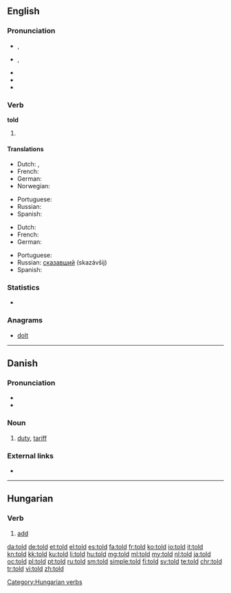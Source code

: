 ==English==

===Pronunciation===
* {{a|RP}} {{IPA|/təʊld/}}, {{X-SAMPA|/t@Uld/}}
* {{a|US}} {{IPA|/toʊld/}}, {{X-SAMPA|/toUld/}}
* {{audio|en-us-told.ogg|Audio (US)}}
* {{rhymes|əʊld}}
* {{homophones|lang=en|tolled}}
===Verb===
'''told'''

# {{en-past of|tell}}

====Translations====
{{trans-top|simple past tense}}
* Dutch: {{t+|nl|vertelde}}, {{t+|nl|vertelden}}
* French: {{t+|fr|dit|alt=a dit}}
* German: {{t+|de|sagte}}
* Norwegian: {{t-|no|fortalte}}
{{trans-mid}}
* Portuguese: {{t+|pt|disse}}
* Russian: {{t+|ru|сказал|tr=skazál}}
* Spanish: {{t+|es|dijo}}
{{trans-bottom}}

{{trans-top|past participle}}
* Dutch: {{t+|nl|verteld}}
* French: {{t+|fr|dit}}
* German: {{t+|de|gesagt}}
{{trans-mid}}
* Portuguese: {{t+|pt|dito}}
* Russian: [[сказавший]] (skazávšij)
* Spanish: {{t+|es|dicho}}
{{trans-bottom}}

===Statistics===
* {{rank|world|thing|set|196|told|both|having|look}}

===Anagrams===
* [[dolt#English|dolt]]

----

==Danish==

===Pronunciation===
* {{IPA|/tɔl/|[tˢʌlˀ]|lang=da}}
* {{homophones|tolv|lang=da}}

===Noun===
{{da-noun|en|-}}

# [[duty]], [[tariff]] {{gloss|tax placed on imports or exports}}

===External links===
* {{pedialite|lang=da}}

----

==Hungarian==

===Verb===
{{head|hu}}

# [[add]]

[[Category:Hungarian verbs]]

[[da:told]]
[[de:told]]
[[et:told]]
[[el:told]]
[[es:told]]
[[fa:told]]
[[fr:told]]
[[ko:told]]
[[io:told]]
[[it:told]]
[[kn:told]]
[[kk:told]]
[[ku:told]]
[[li:told]]
[[hu:told]]
[[mg:told]]
[[ml:told]]
[[my:told]]
[[nl:told]]
[[ja:told]]
[[oc:told]]
[[pl:told]]
[[pt:told]]
[[ru:told]]
[[sm:told]]
[[simple:told]]
[[fi:told]]
[[sv:told]]
[[te:told]]
[[chr:told]]
[[tr:told]]
[[vi:told]]
[[zh:told]]